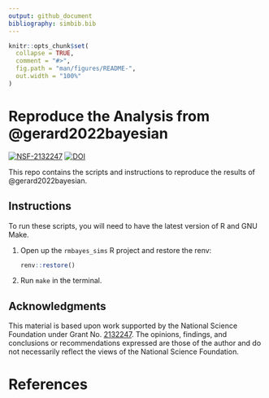 ```yaml
---
output: github_document
bibliography: simbib.bib
---
```


<!-- README.md is generated from README.Rmd. Please edit that file -->

```r
knitr::opts_chunk$set(
  collapse = TRUE,
  comment = "#>",
  fig.path = "man/figures/README-",
  out.width = "100%"
)
```

# Reproduce the Analysis from @gerard2022bayesian

[![NSF-2132247](https://img.shields.io/badge/NSF-2132247-blue.svg)](https://nsf.gov/awardsearch/showAward?AWD_ID=2132247)
[![DOI](https://zenodo.org/badge/DOI/10.5281/zenodo.6993722.svg)](https://doi.org/10.5281/zenodo.6993722)

This repo contains the scripts and instructions to reproduce the results of @gerard2022bayesian. 

## Instructions

To run these scripts, you will need to have the latest version of R and GNU Make.

1. Open up the `rmbayes_sims` R project and restore the renv:

    ```r
    renv::restore()
    ```
    
2. Run `make` in the terminal.

## Acknowledgments

This material is based upon work supported by the National Science Foundation under Grant No. [2132247](https://www.nsf.gov/awardsearch/showAward?AWD_ID=2132247). The opinions, findings, and conclusions or recommendations expressed are those of the author and do not necessarily reflect the views of the National Science Foundation.

# References
